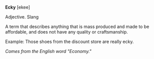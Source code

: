 {{wikify}}
'''Ecky''' [ekee] 

Adjective. Slang

A term that describes anything that is mass produced and made to be affordable, and does not have any quality or craftsmanship. 

Example: Those shoes from the discount store are really ecky.

''Comes from the English word "Economy."''